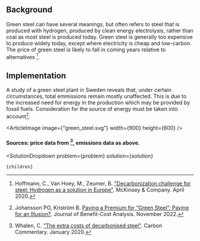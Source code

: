 


## Background

Green steel can have several meanings, but often refers to steel that is produced with hydrogen, produced by clean energy electrolysis, rather than coal as most steel is produced today. Green steel is generally too expensive to produce widely today, except where electricity is cheap and low-carbon. The price of green steel is likely to fall in coming years relative to alternatives [^"6"].

## Implementation

A study of a green steel plant in Sweden reveals that, under certain circumstances, total emmissions remain mostly unaffected. This is due to the increased need for energy in the production which may be provided by fossil fuels. Consideration for the source of energy must be taken into account[^"2"].

<ArticleImage image={"green_steel.svg"} width={900} height={600} />
#### Sources: price data from [^"27"], emissions data as above.

[^"6"]: Hoffmann, C., Van Hoey, M., Zeumer, B. ["Decarbonization challenge for steel: Hydrogen as a solution in Europe"](https://www.mckinsey.com/industries/metals-and-mining/our-insights/decarbonization-challenge-for-steel). McKinsey & Company. April 2020.

[^"2"]: Johansson PO, Kriström B. [Paying a Premium for “Green Steel”: Paying for an Illusion?](https://www.cambridge.org/core/journals/journal-of-benefit-cost-analysis/article/paying-a-premium-for-green-steel-paying-for-an-illusion/3477D51F1707C072B4FA4B839A814ED6).  Journal of Benefit-Cost Analysis. November 2022. 

[^"27"]: Whalen, C. ["The extra costs of decarbonised steel"](https://www.carboncommentary.com/blog/2020/1/14/the-extra-costs-of-decarbonised-steel). Carbon Commentary. January 2020.

  <SolutionDropdown 
    problem={problem} 
    solution={solution}
  >
    {children}
  </SolutionDropdown>